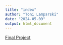 ```yaml
---
title: "index"
author: "Toni Lamparski"
date: "2024-05-09"
output: html_document
---
```

[Final Project](FinalProject.html)
